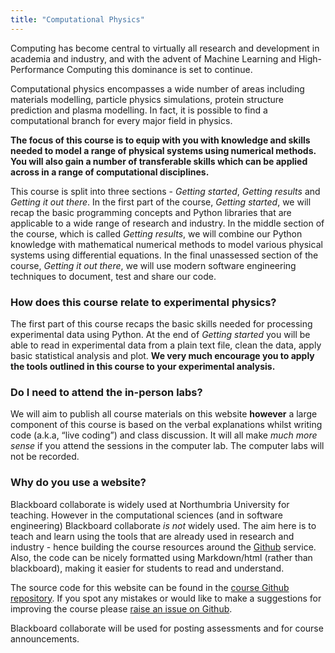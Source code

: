 ```yaml
---
title: "Computational Physics"
---
```


Computing has become central to virtually all research and development in academia and industry, 
and with the advent of Machine Learning and High-Performance Computing this dominance is set to continue.

Computational physics encompasses a wide number of areas including materials modelling, particle physics simulations, protein structure prediction and plasma modelling. In fact, it is possible to find a computational branch for every major field in physics.

**The focus of this course is to equip with you with knowledge and skills needed to model a range of physical systems using numerical methods. You will also gain a number of transferable skills which can be applied across in a range of computational disciplines.**

This course is split into three sections - *Getting started*, *Getting results* and *Getting it out there*.
In the first part of the course, *Getting started*, we will recap the basic programming concepts and Python libraries that are applicable to a wide range of research and industry. In the middle section of the course, which is called *Getting results*, we will combine our Python knowledge with mathematical numerical methods to model various physical systems using differential equations. In the final unassessed section of the course, *Getting it out there*, we will use modern software engineering techniques to document, test and share our code.

### How does this course relate to experimental physics?

The first part of this course recaps the basic skills needed for processing experimental data using Python. At the end of *Getting started* you will be able to read in experimental data from a plain text file, clean the data, apply basic statistical analysis and plot. **We very much encourage you to apply the tools outlined in this course to your experimental analysis.**

### Do I need to attend the in-person labs?

We will aim to publish all course materials on this website **however** a large component of this course is based on the verbal explanations whilst writing code (a.k.a, "live coding") and class discussion. It will all make *much more sense* if you attend the sessions in the computer lab. The computer labs will not be recorded.

### Why do you use a website?

Blackboard collaborate is widely used at Northumbria University for teaching. However in the computational sciences (and in software engineering) Blackboard collaborate *is not* widely used. The aim here is to teach and learn using the tools that are already used in research and industry - hence building the course resources around the [Github](https://github.com) service. Also, the code can be nicely formatted using Markdown/html (rather than blackboard), making it easier for students to read and understand.

The source code for this website can be found in the [course Github repository](https://github.com/nu-cem/Computational_Physics).
If you spot any mistakes or would like to make a suggestions for improving the course please [raise an issue on Github](https://github.com/nu-cem/Computational_Physics/issues).

Blackboard collaborate will be used for posting assessments and for course announcements.